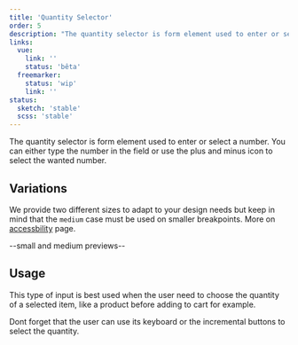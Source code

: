 ```yaml
---
title: 'Quantity Selector'
order: 5
description: "The quantity selector is form element used to enter or select a number. You can either type the number in the field or use the plus and minus icon to select the wanted number."
links:
  vue:
    link: ''
    status: 'bêta'
  freemarker:
    status: 'wip'
    link: ''
status:
  sketch: 'stable'
  scss: 'stable'
---
```


The quantity selector is form element used to enter or select a number. You can either type the number in the field or use the plus and minus icon to select the wanted number.

## Variations

We provide two different sizes to adapt to your design needs but keep in mind that the `medium` case must be used on smaller breakpoints. More on [accessbility](Components/Form/QuantitySelector/accessibility/) page.

--small and medium previews--

## Usage

This type of input is best used when the user need to choose the quantity of a selected item, like a product before adding to cart for example.

<Highlight theme="tips">

  Dont forget that the user can use its keyboard or the incremental buttons to select the quantity.

</Highlight>
